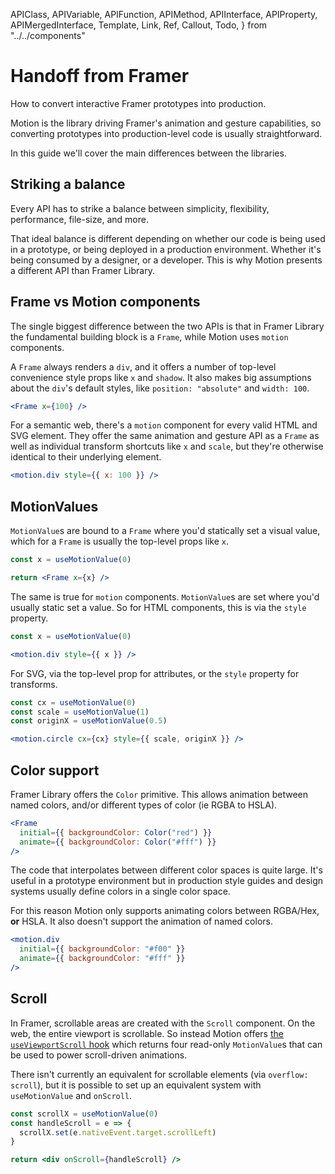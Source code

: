 <!-- 👋 Editing this file? Need help? → https://github.com/framer/api-docs/blob/master/CONTRIBUTING.md -->

  APIClass,
  APIVariable,
  APIFunction,
  APIMethod,
  APIInterface,
  APIProperty,
  APIMergedInterface,
  Template,
  Link,
  Ref,
  Callout,
  Todo,
} from "../../components"


# Handoff from Framer

<span className="lead">
  How to convert interactive Framer prototypes into
  production.
</span>

Motion is the library driving Framer's animation and gesture capabilities, so converting prototypes into production-level code is usually straightforward.

In this guide we'll cover the main differences between the libraries.

## Striking a balance

Every API has to strike a balance between simplicity, flexibility, performance, file-size, and more.

That ideal balance is different depending on whether our code is being used in a prototype, or being deployed in a production environment. Whether it's being consumed by a designer, or a developer. This is why Motion presents a different API than Framer Library.

## Frame vs Motion components

The single biggest difference between the two APIs is that in Framer Library the fundamental building block is a `Frame`, while Motion uses `motion` components.

A `Frame` always renders a `div`, and it offers a number of top-level convenience style props like `x` and `shadow`. It also makes big assumptions about the `div`'s default styles, like `position: "absolute"` and `width: 100`.

```jsx
<Frame x={100} />
```

For a semantic web, there's a `motion` component for every valid HTML and SVG element. They offer the same animation and gesture API as a `Frame` as well as individual transform shortcuts like `x` and `scale`, but they're otherwise identical to their underlying element.

```jsx
<motion.div style={{ x: 100 }} />
```

## MotionValues

`MotionValue`s are bound to a `Frame` where you'd statically set a visual value, which for a `Frame` is usually the top-level props like `x`.

```jsx
const x = useMotionValue(0)

return <Frame x={x} />
```

The same is true for `motion` components. `MotionValue`s are set where you'd usually static set a value. So for HTML components, this is via the `style` property.

```jsx
const x = useMotionValue(0)

<motion.div style={{ x }} />
```

For SVG, via the top-level prop for attributes, or the `style` property for transforms.

```jsx
const cx = useMotionValue(0)
const scale = useMotionValue(1)
const originX = useMotionValue(0.5)

<motion.circle cx={cx} style={{ scale, originX }} />
```

## Color support

Framer Library offers the `Color` primitive. This allows animation between named colors, and/or different types of color (ie RGBA to HSLA).

```jsx
<Frame
  initial={{ backgroundColor: Color("red") }}
  animate={{ backgroundColor: Color("#fff") }}
/>
```

The code that interpolates between different color spaces is quite large. It's useful in a prototype environment but in production style guides and design systems usually define colors in a single color space.

For this reason Motion only supports animating colors between RGBA/Hex, **or** HSLA. It also doesn't support the animation of named colors.

```jsx
<motion.div
  initial={{ backgroundColor: "#f00" }}
  animate={{ backgroundColor: "#fff" }}
/>
```

## Scroll

In Framer, scrollable areas are created with the `Scroll` component. On the web, the entire viewport is scrollable. So instead Motion offers [the `useViewportScroll` hook](/legacy/api/motion/motionvalue/#useviewportscroll) which returns four read-only `MotionValue`s that can be used to power scroll-driven animations.

There isn't currently an equivalent for scrollable elements (via `overflow: scroll`), but it is possible to set up an equivalent system with `useMotionValue` and `onScroll`.

```jsx
const scrollX = useMotionValue(0)
const handleScroll = e => {
  scrollX.set(e.nativeEvent.target.scrollLeft)
}

return <div onScroll={handleScroll} />
```
